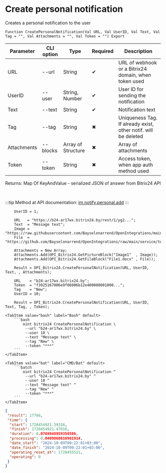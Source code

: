 ﻿---
sidebar_position: 1
---


# Create personal notification
 Creates a personal notification to the user



`Function CreatePersonalNotification(Val URL, Val UserID, Val Text, Val Tag = "", Val Attachments = "", Val Token = "") Export`

  | Parameter | CLI option | Type | Required | Description |
  |-|-|-|-|-|
  | URL | --url | String | &#x2714; | URL of webhook or a Bitrix24 domain, when token used |
  | UserID | --user | String, Number | &#x2714; | User ID for sending the notification |
  | Text | --text | String | &#x2714; | Notification text |
  | Tag | --tag | String | &#x2716; | Uniqueness Tag. If already exist, other notif. will be deleted |
  | Attachments | --blocks | Array of Structure | &#x2716; | Array of attachments |
  | Token | --token | String | &#x2716; | Access token, when app auth method used |

  
  Returns:  Map Of KeyAndValue - serialized JSON of answer from Bitrix24 API

<br/>

:::tip
Method at API documentation: [im.notify.personal.add](https://dev.1c-bitrix.ru/learning/course/index.php?COURSE_ID=93&LESSON_ID=12129)
:::
<br/>


```bsl title="1C:Enterprise/OneScript code example"
    UserID = 1;

    URL   = "https://b24-ar17wx.bitrix24.by/rest/1/yg2...";
    Text  = "Message text";
    Image = "https://raw.githubusercontent.com/Bayselonarrend/OpenIntegrations/main/service/test_data/picture.jpg";
    File  = "https://github.com/Bayselonarrend/OpenIntegrations/raw/main/service/test_data/document.docx";

    Attachments = New Array;
    Attachments.Add(OPI_Bitrix24.GetPictureBlock("Image1"  , Image));
    Attachments.Add(OPI_Bitrix24.GetFileBlock("File1.docx" , File));

    Result = OPI_Bitrix24.CreatePersonalNotification(URL, UserID, Text, , Attachments);

    URL    = "b24-ar17wx.bitrix24.by";
    Token  = "f3925167006e9f06006b12e400000001000...";
    Tag    = "New";
    UserID = 10;

    Result = OPI_Bitrix24.CreatePersonalNotification(URL, UserID, Text, Tag, , Token);
```
 

 <Tabs>
  
    <TabItem value="bash" label="Bash" default>
        ```bash
            oint bitrix24 CreatePersonalNotification \
             --url "b24-ar17wx.bitrix24.by" \
             --user 10 \
             --text "Message text" \
             --tag "New" \
             --token "***"
        ```
    </TabItem>
  
    <TabItem value="bat" label="CMD/Bat" default>
        ```batch
            oint bitrix24 CreatePersonalNotification ^
             --url "b24-ar17wx.bitrix24.by" ^
             --user 10 ^
             --text "Message text" ^
             --tag "New" ^
             --token "***"
        ```
    </TabItem>
</Tabs>


```json title="Result"
{
 "result": 17766,
 "time": {
  "start": 1728454921.39316,
  "finish": 1728454921.47016,
  "duration": 0.0769948959350586,
  "processing": 0.0409860610961914,
  "date_start": "2024-10-09T09:22:01+03:00",
  "date_finish": "2024-10-09T09:22:01+03:00",
  "operating_reset_at": 1728455521,
  "operating": 0
 }
}
```
